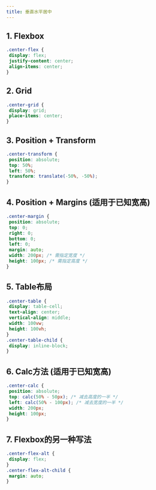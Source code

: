 ```yaml
---
title: 垂直水平居中
---
```



## 1. Flexbox

``` css
.center-flex {
 display: flex;
 justify-content: center;
 align-items: center;
}
```
## 2. Grid
``` css
.center-grid {
 display: grid;
 place-items: center;
}
```

## 3. Position + Transform 
``` css
.center-transform {
 position: absolute;
 top: 50%;
 left: 50%;
 transform: translate(-50%, -50%);
}
```

## 4. Position + Margins (适用于已知宽高)
``` css
.center-margin {
 position: absolute;
 top: 0;
 right: 0;
 bottom: 0;
 left: 0;
 margin: auto;
 width: 200px; /* 需指定宽度 */
 height: 100px; /* 需指定高度 */
}
```

## 5. Table布局
``` css
.center-table {
 display: table-cell;
 text-align: center;
 vertical-align: middle;
 width: 100vw;
 height: 100vh;
}
.center-table-child {
 display: inline-block;
}
```

## 6. Calc方法 (适用于已知宽高)
``` css
.center-calc {
 position: absolute;
 top: calc(50% - 50px); /* 减去高度的一半 */
 left: calc(50% - 100px); /* 减去宽度的一半 */
 width: 200px;
 height: 100px;
}
```

## 7. Flexbox的另一种写法
``` css
.center-flex-alt {
 display: flex;
}
.center-flex-alt-child {
 margin: auto;
}
```
